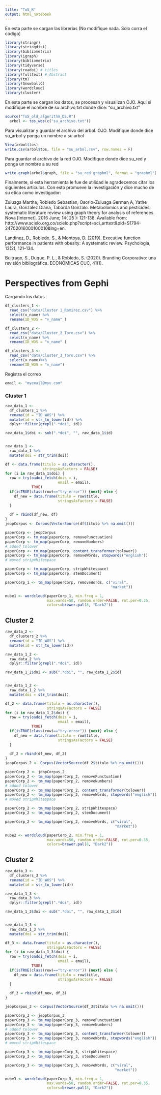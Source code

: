 ```yaml
---
title: "ToS_R"
output: html_notebook
---
```


En esta parte se cargan las librerias (No modifique nada. Solo corra el código)

```r
library(stringr)
library(stringdist)
library(bibliometrix)
library(igraph)
library(bibliometrix)
library(tidyverse)
library(roadoi) # titles
library(fulltext) # Abstract
library(tm)
library(SnowballC)
library(wordcloud)
library(cluster)
```

En esta parte se cargan los datos, se procesan y visualizan 
OJO. Aqui si modifique el nombre de su archivo txt donde dice: "su_archivo.txt"

```r
source("ToS_old_algorithm_DS.R")
  arbol <- tos_wos(c("su_archivo.txt"))
```

Para visualizar y guardar el archivo del árbol. 
OJO. Modifique donde dice su_arbol y ponga un nombre a su arbol

```r
View(arbol$tos)
write.csv(arbol$tos, file = "su_arbol.csv", row.names = F)
```

Para guardar el archivo de la red
OJO. Modifique donde dice su_red y ponga un nombre a su red
```r
write.graph(arbol$graph, file = "su_red.graphml", format = "graphml")
```

Finalmente, si esta herramienta le fue de utilidad le agradecemos citar los siguientes artículos.
Con esto promueve la investigación y dice mucho de su etica como investigador:

Zuluaga Martha, Robledo Sebastian, Osorio-Zuluaga German A, Yathe Laura, Gonzalez Diana, Taborda Gonzalo. Metabolomics and pesticides: systematic literature review using graph theory for analysis of references. Nova  [Internet]. 2016  June;  14( 25 ): 121-138. Available from: http://www.scielo.org.co/scielo.php?script=sci_arttext&pid=S1794-24702016000100010&lng=en.

Landinez, D., Robledo, S., & Montoya, D. (2019). Executive function performance in patients with obesity: A systematic review. Psychologia, 13(2), 121–134. 

Buitrago, S., Duque, P. L., & Robledo, S. (2020). Branding Corporativo: una revisión bibliográfica. ECONÓMICAS CUC, 41(1).

# Perspectives from Gephi

Cargando los datos

```r
df_clusters_1 <- 
  read_csv("data/Cluster 1_Ramirez.csv") %>% 
  select(v_name) %>% 
  rename(ID_WOS = "v_name" ) 

df_clusters_2 <- 
  read_csv("data/Cluster_2_Toro.csv") %>% 
  select(v_name) %>% 
  rename(ID_WOS = "v_name" ) 

df_clusters_3 <- 
  read_csv("data/Cluster_3_Toro.csv") %>% 
  select(v_name)%>% 
  rename(ID_WOS = "v_name")
```

Registra el correo

```r
email <- "myemail@myu.com"
```

### Cluster 1

```r
raw_data_1 <- 
  df_clusters_1 %>%
  rename(id = "ID_WOS") %>%
  mutate(id = str_to_lower(id)) %>%
  dplyr::filter(grepl(".*doi", id)) 

raw_data_1$doi <- sub(".*doi", "", raw_data_1$id)


raw_data_1 <- 
  raw_data_1 %>%
  mutate(doi = str_trim(doi))

df <- data.frame(titulo = as.character(),
                 stringsAsFactors = FALSE)
for (i in raw_data_1$doi) {
  row = try(oadoi_fetch(dois = i,
                        email = email),
            TRUE)
  if(isTRUE(class(row)=="try-error")) {next} else {
    df_new = data.frame(titulo = row$title, 
                        stringsAsFactors = FALSE)
  }
  
  df = rbind(df_new, df)
} 
jeopCorpus <- Corpus(VectorSource(df$titulo %>% na.omit()))

paperCorp <- jeopCorpus
paperCorp <- tm_map(paperCorp, removePunctuation)
paperCorp <- tm_map(paperCorp, removeNumbers)
# added tolower
paperCorp <- tm_map(paperCorp, content_transformer(tolower))
paperCorp <- tm_map(paperCorp, removeWords, stopwords("english"))
# moved stripWhitespace

paperCorp <- tm_map(paperCorp, stripWhitespace)
paperCorp <- tm_map(paperCorp, stemDocument)

paperCorp_1 <- tm_map(paperCorp, removeWords, c("viral", 
                                                "market"))

nube1 <- wordcloud(paperCorp_1, min.freq = 1,
                   max.words=50, random.order=FALSE, rot.per=0.35, 
                   colors=brewer.pal(8, "Dark2"))
```

## Cluster 2

```r
raw_data_2 <- 
  df_clusters_2 %>%
  rename(id = "ID_WOS") %>%
  mutate(id = str_to_lower(id))

raw_data_1_2 <- 
  raw_data_2 %>%
  dplyr::filter(grepl(".*doi", id))

raw_data_1_2$doi <- sub(".*doi", "", raw_data_1_2$id)


raw_data_1_2 <- 
  raw_data_1_2 %>%
  mutate(doi = str_trim(doi))

df_2 <- data.frame(titulo = as.character(),
                   stringsAsFactors = FALSE)
for (i in raw_data_1_2$doi) {
  row = try(oadoi_fetch(dois = i,
                        email = email),
            TRUE)
  if(isTRUE(class(row)=="try-error")) {next} else {
    df_new = data.frame(titulo = row$title, 
                        stringsAsFactors = FALSE)
  }
  
  df_2 = rbind(df_new, df_2)
}
jeopCorpus_2 <- Corpus(VectorSource(df_2$titulo %>% na.omit()))

paperCorp_2 <- jeopCorpus_2
paperCorp_2 <- tm_map(paperCorp_2, removePunctuation)
paperCorp_2 <- tm_map(paperCorp_2, removeNumbers)
# added tolower
paperCorp_2 <- tm_map(paperCorp_2, content_transformer(tolower))
paperCorp_2 <- tm_map(paperCorp_2, removeWords, stopwords("english"))
# moved stripWhitespace

paperCorp_2 <- tm_map(paperCorp_2, stripWhitespace)
paperCorp_2 <- tm_map(paperCorp_2, stemDocument)

paperCorp_2 <- tm_map(paperCorp_2, removeWords, c("viral",
                                                  "market"))

nube2 <- wordcloud(paperCorp_2, min.freq = 1,
                   max.words=50, random.order=FALSE, rot.per=0.35, 
                   colors=brewer.pal(8, "Dark2"))
```

## Cluster 2

```r
raw_data_3 <- 
  df_clusters_3 %>%
  rename(id = "ID_WOS") %>%
  mutate(id = str_to_lower(id))

raw_data_1_3 <- 
  raw_data_3 %>%
  dplyr::filter(grepl(".*doi", id))

raw_data_1_3$doi <- sub(".*doi", "", raw_data_1_3$id)


raw_data_1_3 <- 
  raw_data_1_3 %>%
  mutate(doi = str_trim(doi))

df_3 <- data.frame(titulo = as.character(),
                   stringsAsFactors = FALSE)
for (i in raw_data_1_3$doi) {
  row = try(oadoi_fetch(dois = i,
                        email = email),
            TRUE)
  if(isTRUE(class(row)=="try-error")) {next} else {
    df_new = data.frame(titulo = row$title, 
                        stringsAsFactors = FALSE)
  }
  
  df_3 = rbind(df_new, df_3)
}

jeopCorpus_3 <- Corpus(VectorSource(df_3$titulo %>% na.omit()))

paperCorp_3 <- jeopCorpus_3
paperCorp_3 <- tm_map(paperCorp_3, removePunctuation)
paperCorp_3 <- tm_map(paperCorp_3, removeNumbers)
# added tolower
paperCorp_3 <- tm_map(paperCorp_3, content_transformer(tolower))
paperCorp_3 <- tm_map(paperCorp_3, removeWords, stopwords("english"))
# moved stripWhitespace

paperCorp_3 <- tm_map(paperCorp_3, stripWhitespace)
paperCorp_3 <- tm_map(paperCorp_3, stemDocument)

paperCorp_3 <- tm_map(paperCorp_3, removeWords, c("viral",
                                                  "market"))

nube3 <- wordcloud(paperCorp_3, min.freq = 1,
                   max.words=50, random.order=FALSE, rot.per=0.35, 
                   colors=brewer.pal(8, "Dark2"))
```

